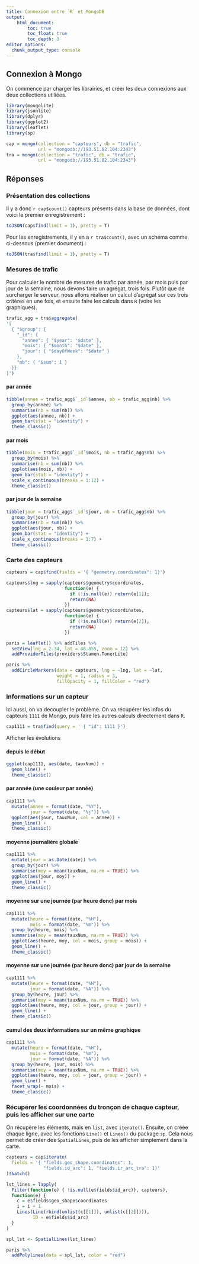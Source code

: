 ```yaml
---
title: Connexion entre `R` et MongoDB
output:
    html_document:
        toc: true
        toc_float: true
        toc_depth: 3
editor_options: 
  chunk_output_type: console
---
```


## Connexion à Mongo

On commence par charger les librairies, et créer les deux connexions aux deux collections utiliées.

```r
library(mongolite)
library(jsonlite)
library(dplyr)
library(ggplot2)
library(leaflet)
library(sp)
```

```r
cap = mongo(collection = "capteurs", db = "trafic", 
            url = "mongodb://193.51.82.104:2343")
tra = mongo(collection = "trafic", db = "trafic", 
            url = "mongodb://193.51.82.104:2343")
```


## Réponses
  
### Présentation des collections 

Il y a donc `r cap$count()` capteurs présents dans la base de données, dont voici le premier enregistrement :

```r
toJSON(cap$find(limit = 1), pretty = T)
```

Pour les enregistrements, il y en a `r tra$count()`, avec un schéma comme ci-dessous (premier document) :

```r
toJSON(tra$find(limit = 1), pretty = T)
```

### Mesures de trafic 

Pour calculer le nombre de mesures de trafic par année, par mois puis par jour de la semaine, nous devons faire un agrégat, trois fois. Plutôt que de surcharger le serveur, nous allons réaliser un calcul d'agrégat sur ces trois critères en une fois, et ensuite faire les calculs dans `R` (voire les graphiques).

```r
trafic_agg = tra$aggregate(
'[
  { "$group": { 
    "_id": { 
      "annee": { "$year": "$date" },
      "mois": { "$month": "$date" },
      "jour": { "$dayOfWeek": "$date" }
    }, 
    "nb": { "$sum": 1 }
  }}
]')
```


#### par année

```r
tibble(annee = trafic_agg$`_id`$annee, nb = trafic_agg$nb) %>%
  group_by(annee) %>%
  summarise(nb = sum(nb)) %>%
  ggplot(aes(annee, nb)) +
  geom_bar(stat = "identity") +
  theme_classic()
```

#### par mois

```r
tibble(mois = trafic_agg$`_id`$mois, nb = trafic_agg$nb) %>%
  group_by(mois) %>%
  summarise(nb = sum(nb)) %>%
  ggplot(aes(mois, nb)) +
  geom_bar(stat = "identity") +
  scale_x_continuous(breaks = 1:12) +
  theme_classic()
```

#### par jour de la semaine

```r
tibble(jour = trafic_agg$`_id`$jour, nb = trafic_agg$nb) %>%
  group_by(jour) %>%
  summarise(nb = sum(nb)) %>%
  ggplot(aes(jour, nb)) +
  geom_bar(stat = "identity") +
  scale_x_continuous(breaks = 1:7) +
  theme_classic()
```


### Carte des capteurs

```r
capteurs = cap$find(fields = '{ "geometry.coordinates": 1}')

capteurs$lng = sapply(capteurs$geometry$coordinates, 
                      function(e) { 
                        if (!is.null(e)) return(e[1]); 
                        return(NA) 
                      })
capteurs$lat = sapply(capteurs$geometry$coordinates, 
                      function(e) { 
                        if (!is.null(e)) return(e[2]); 
                        return(NA) 
                      })

paris = leaflet() %>% addTiles %>%
  setView(lng = 2.34, lat = 48.855, zoom = 12) %>% 
  addProviderTiles(providers$Stamen.TonerLite) 

paris %>%
  addCircleMarkers(data = capteurs, lng = ~lng, lat = ~lat,
                   weight = 1, radius = 3, 
                   fillOpacity = 1, fillColor = "red")
```


### Informations sur un capteur 

Ici aussi, on va decoupler le problème. On va récupérer les infos du capteurs `1111` de Mongo, puis faire les autres calculs directement dans `R`.

```r
cap1111 = tra$find(query = ' { "id": 1111 }')
```

Afficher les évolutions

#### depuis le début

```r
ggplot(cap1111, aes(date, tauxNum)) +
  geom_line() +
  theme_classic()
```

#### par année (une couleur par année)

```r
cap1111 %>% 
  mutate(annee = format(date, "%Y"), 
         jour = format(date, "%j")) %>%
  ggplot(aes(jour, tauxNum, col = annee)) +
  geom_line() +
  theme_classic()
```

#### moyenne journalière globale

```r
cap1111 %>%
  mutate(jour = as.Date(date)) %>%
  group_by(jour) %>%
  summarise(moy = mean(tauxNum, na.rm = TRUE)) %>%
  ggplot(aes(jour, moy)) +
  geom_line() +
  theme_classic()
```


#### moyenne sur une journée (par heure donc) par mois

```r
cap1111 %>%
  mutate(heure = format(date, "%H"),
         mois = format(date, "%m")) %>%
  group_by(heure, mois) %>%
  summarise(moy = mean(tauxNum, na.rm = TRUE)) %>%
  ggplot(aes(heure, moy, col = mois, group = mois)) +
  geom_line() +
  theme_classic()
```


#### moyenne sur une journée (par heure donc) par jour de la semaine

```r
cap1111 %>%
  mutate(heure = format(date, "%H"),
         jour = format(date, "%A")) %>%
  group_by(heure, jour) %>%
  summarise(moy = mean(tauxNum, na.rm = TRUE)) %>%
  ggplot(aes(heure, moy, col = jour, group = jour)) +
  geom_line() +
  theme_classic()
```

#### cumul des deux informations sur un même graphique

```r
cap1111 %>%
  mutate(heure = format(date, "%H"),
         mois = format(date, "%m"),
         jour = format(date, "%A")) %>%
  group_by(heure, jour, mois) %>%
  summarise(moy = mean(tauxNum, na.rm = TRUE)) %>%
  ggplot(aes(heure, moy, col = jour, group = jour)) +
  geom_line() +
  facet_wrap(~ mois) +
  theme_classic()
```

### Récupérer les coordonnées du tronçon de chaque capteur, puis les afficher sur une carte

On récupère les éléments, mais en `list`, avec `iterate()`. Ensuite, on créée chaque ligne, avec les fonctions `Line()` et `Lines()` du package `sp`. Cela nous permet de créer des `SpatialLines`, puis de les afficher simplement dans la carte.

```r
capteurs = cap$iterate(
  fields = '{ "fields.geo_shape.coordinates": 1,
              "fields.id_arc": 1, "fields.ir_arc_tra": 1}'
)$batch()

lst_lines = lapply(
  Filter(function(e) { !is.null(e$fields$id_arc)}, capteurs),
  function(e) {
    c = e$fields$geo_shape$coordinates
    i = i + 1
    Lines(Line(rbind(unlist(c[[1]]), unlist(c[[2]]))),
          ID = e$fields$id_arc)
  }
)

spl_lst <- SpatialLines(lst_lines)

paris %>%
  addPolylines(data = spl_lst, color = "red")
```



